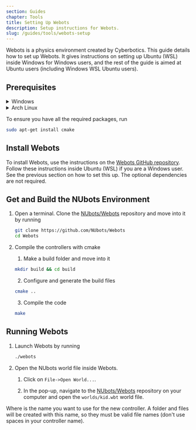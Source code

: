 ```yaml
---
section: Guides
chapter: Tools
title: Setting Up Webots
description: Setup instructions for Webots.
slug: /guides/tools/webots-setup
---
```


Webots is a physics environment created by Cyberbotics. This guide details how to set up Webots. It gives instructions on setting up Ubuntu (WSL) inside Windows for Windows users, and the rest of the guide is aimed at Ubuntu users (including Windows WSL Ubuntu users).

## Prerequisites

<details>

<summary>Windows</summary>

1. Follow the instructions for setting up Ubuntu in WSL on the [Getting Started NUbook page under the Windows tab in the Docker section](/guides/main/getting-started#docker).

2. In Windows (not WSL Ubuntu) Download and install [VcXsrv Windows X Server](https://sourceforge.net/projects/vcxsrv/files/latest/download). Use all the default install settings.

3. In Windows (not WSL Ubuntu) Run XLaunch with the following settings

   1. ![First XLaunch settings window](images/WindowsInstall1)
      On the first screen, select multiple windows and set the display number to -1.

   2. ![Second XLaunch settings window](images/WindowsInstall2)
      On the second screen, select 'start no client'.

   3. ![Third XLaunch settings window](images/WindowsInstall3)
      On the third screen, check 'clipboard', 'primary selection' and 'disable'. Uncheck 'native opengl'.

4. Launch Ubuntu and run

   ```sh
   sudo apt install libxcb-icccm4 libxcb-image0 libxcb-keysyms1 libxcb-render-util0 libxcb-xfixes0 libxcb-xinerama0 libxcb-xkb1 libxkbcommon-x11-0 libxkbcommon0
   ```

   <Alert type='info'>

   To be able to copy and paste into the Ubuntu terminal, right-click on the bar at the top of the Ubuntu window. Then click on **Properties**, and enable **Use Ctrl+Shift+C/V as Copy/Paste** in the **Options** tab. Note that this is <kbd>Ctrl</kbd>+<kbd>Shift</kbd>+<kbd>C</kbd>/<kbd>V</kbd> not <kbd>Ctrl</kbd>+<kbd>C</kbd>/<kbd>V</kbd>.

   </Alert>

5. Back in Windows, open Powershell and run `ipconfig`. Look for an entry that does **not** contain `VEthernet` in the name and contains an IPv4 address. Note down the IPv4 address. We will refer to it as `<IPv4 Address>`.

6. In Ubuntu, run `export DISPLAY=<IPv4 Address>:0.0`, using the IPv4 address from the previous step.

Follow the rest of the steps on this page within Ubuntu.

</details>

<details>

<summary> Arch Linux </summary>

1. Run `pacman -S --needed git lsb-release cmake swig glu glib2 freeimage freetype2 libxml2 libzip boost-libs gd libgcrypt libzip readline pbzip2 pciutils wget zip unzip jdk-openjdk libusb` to obtain the required dependencies.

2. After the clone step below, save 
	```diff
	--- a/src/webots/Makefile
	+++ b/src/webots/Makefile
	@@ -123,7 +123,7 @@
	 CFLAGS             = -fPIC
	 CXXFLAGS           = -std=c++11
	 MOC                = $(WEBOTS_PATH)/bin/qt/moc
	-LIBS              += $(WEBOTS_DEPENDENCY_PATH)/lua-5.2.3/src/liblua.a $(LIB_WREN) -Wl,-rpath $(WEBOTS_LIB_PATH) -L$(WEBOTS_LIB_PATH) -lQt5Core -lQt5Network -lQt5Gui -lQt5OpenGL -lQt5WebSockets -lQt5Widgets -lQt5PrintSupport -lQt5WebEngine -lQt5WebEngineCore -lQt5WebEngineWidgets -lQt5Multimedia -lQt5MultimediaWidgets -lQt5Sql -lQt5Sensors -lQt5WebChannel -lQt5Xml -lopenal -lGL -lusb -lGLU -ldl -lOIS -lcrypto -lpico -lfreetype -lassimp -lrt
	+LIBS              += $(WEBOTS_DEPENDENCY_PATH)/lua-5.2.3/src/liblua.a $(LIB_WREN) -Wl,-rpath $(WEBOTS_LIB_PATH) -L$(WEBOTS_LIB_PATH) -lQt5Core -lQt5Network -lQt5Gui -lQt5OpenGL -lQt5WebSockets -lQt5Widgets -lQt5PrintSupport -lQt5WebEngine -lQt5WebEngineCore -lQt5WebEngineWidgets -lQt5Multimedia -lQt5MultimediaWidgets -lQt5Sql -lQt5Sensors -lQt5WebChannel -lQt5Xml -lopenal -lGL $(pkg-config --libs libusb-1.0) -lGLU -ldl -lOIS -lcrypto -lpico -lfreetype -lassimp -lrt
	 LD_FLAGS           = -rdynamic
	 EXTRA_CMD          = cp launcher/webots-linux.sh $(WEBOTS_PATH)/webots && chmod 755 $(WEBOTS_PATH)/webots
	 FILES_TO_REMOVE    = $(WEBOTS_PATH)/webots
	```
	as `usb.patch` in the folder that you cloned Webots into then run
	```sh
	git apply usb.patch
	```

</details>

To ensure you have all the required packages, run

```sh
sudo apt-get install cmake
```

## Install Webots

To install Webots, use the instructions on the [Webots GitHub repository](https://github.com/cyberbotics/webots/wiki/Linux-installation). Follow these instructions inside Ubuntu (WSL) if you are a Windows user. See the previous section on how to set this up. The optional dependencies are not required.

## Get and Build the NUbots Environment

1. Open a terminal. Clone the [NUbots/Webots](https://github.com/NUbots/Webots/) repository and move into it by running

   ```sh
   git clone https://github.com/NUbots/Webots
   cd Webots
   ```

2. Compile the controllers with cmake

   1. Make a build folder and move into it

   ```sh
   mkdir build && cd build
   ```

   2. Configure and generate the build files

   ```sh
   cmake ..
   ```

   3. Compile the code

   ```sh
   make
   ```

## Running Webots

1. Launch Webots by running

   ```sh
   ./webots
   ```

2. Open the NUbots world file inside Webots.

   1. Click on `File->Open World...`.

   2. In the pop-up, navigate to the [NUbots/Webots](https://github.com/NUbots/Webots/) repository on your computer and open the `worlds/kid.wbt` world file.

Where <name of controller> is the name you want to use for the new controller. A folder and files will be created with this name, so they must be valid file names (don't use spaces in your controller name).
